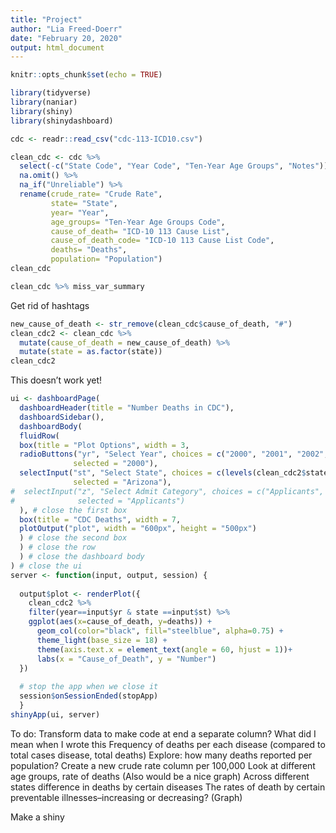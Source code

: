 ```yaml
---
title: "Project"
author: "Lia Freed-Doerr"
date: "February 20, 2020"
output: html_document
---
```


```r
knitr::opts_chunk$set(echo = TRUE)
```

```r
library(tidyverse)
library(naniar)
library(shiny)
library(shinydashboard)
```

```r
cdc <- readr::read_csv("cdc-113-ICD10.csv")
```

```r
clean_cdc <- cdc %>% 
  select(-c("State Code", "Year Code", "Ten-Year Age Groups", "Notes")) %>%
  na.omit() %>%
  na_if("Unreliable") %>%
  rename(crude_rate= "Crude Rate", 
         state= "State", 
         year= "Year",
         age_groups= "Ten-Year Age Groups Code", 
         cause_of_death= "ICD-10 113 Cause List",
         cause_of_death_code= "ICD-10 113 Cause List Code", 
         deaths= "Deaths", 
         population= "Population")
clean_cdc
```

```r
clean_cdc %>% miss_var_summary
```

Get rid of hashtags

```r
new_cause_of_death <- str_remove(clean_cdc$cause_of_death, "#")
clean_cdc2 <- clean_cdc %>%
  mutate(cause_of_death = new_cause_of_death) %>%
  mutate(state = as.factor(state))
clean_cdc2
```

This doesn't work yet!

```r
ui <- dashboardPage(
  dashboardHeader(title = "Number Deaths in CDC"),
  dashboardSidebar(),
  dashboardBody(
  fluidRow(
  box(title = "Plot Options", width = 3,
  radioButtons("yr", "Select Year", choices = c("2000", "2001", "2002", "2003", "2004", "2005", "2006", "2007", "2008", "2009", "2010", "2011", "2012", "2013", "2014", "2015", "2016", "2017", "2018"), 
              selected = "2000"),
  selectInput("st", "Select State", choices = c(levels(clean_cdc2$state)),
              selected = "Arizona"),
#  selectInput("z", "Select Admit Category", choices = c("Applicants", #"Admits", "Enrollees"),
#              selected = "Applicants")
  ), # close the first box
  box(title = "CDC Deaths", width = 7,
  plotOutput("plot", width = "600px", height = "500px")
  ) # close the second box
  ) # close the row
  ) # close the dashboard body
) # close the ui
server <- function(input, output, session) { 
  
  output$plot <- renderPlot({
    clean_cdc2 %>% 
    filter(year==input$yr & state ==input$st) %>% 
    ggplot(aes(x=cause_of_death, y=deaths)) + 
      geom_col(color="black", fill="steelblue", alpha=0.75) +
      theme_light(base_size = 18) +
      theme(axis.text.x = element_text(angle = 60, hjust = 1))+
      labs(x = "Cause_of_Death", y = "Number")
  })
  
  # stop the app when we close it
  session$onSessionEnded(stopApp)
  }
shinyApp(ui, server)
```

To do:
Transform data to make code at end a separate column? What did I mean when I wrote this
Frequency of deaths per each disease (compared to total cases disease, total deaths)
Explore: how many deaths reported per population?
Create a new crude rate column per 100,000
Look at different age groups, rate of deaths (Also would be a nice graph)
Across different states difference in deaths by certain diseases 
The rates of death by certain preventable illnesses--increasing or decreasing? (Graph)

Make a shiny
